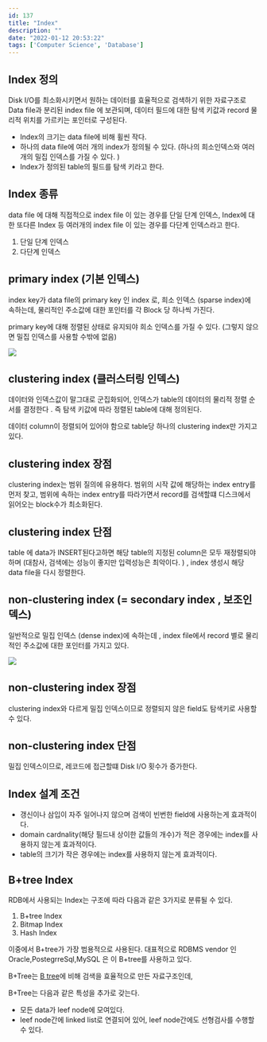 ```yaml
---
id: 137
title: "Index"
description: ""
date: "2022-01-12 20:53:22"
tags: ['Computer Science', 'Database']
---
```

## Index 정의 
Disk I/O를 최소화시키면서 원하는 데이터를 효율적으로 검색하기 위한 자료구조로 Data file과 분리된 index file 에 보관되며, 데이터 필드에 대한 탐색 키값과 record 물리적 위치를 가르키는 포인터로 구성된다. 

- Index의 크기는 data file에 비해 휠씬 작다.
- 하나의 data file에 여러 개의 index가 정의될 수 있다. (하나의 희소인덱스와 여러개의 밀집 인덱스를 가질 수 있다. )
- Index가 정의된 table의 필드를 탐색 키라고 한다. 



## Index 종류

data file 에 대해 직접적으로 index file 이 있는 경우를 단일 단계 인덱스, Index에 대한 또다른 Index 등 여러개의 index file 이 있는 경우를 다단계 인덱스라고 한다. 
1. 단일 단계 인덱스 
2. 다단계 인덱스 

## primary index (기본 인덱스)

index key가 data file의 primary key 인 index 로, 희소 인덱스 (sparse index)에 속하는데, 물리적인 주소값에 대한 포인터를 각 Block 당 하나씩 가진다. 

primary key에 대해 정렬된 상태로 유지되야 희소 인덱스를 가질 수 있다. (그렇지 않으면 밀집 인덱스를 사용할 수밖에 없음)

![](/images/index-01.jpg)


## clustering index (클러스터링 인덱스)
  
데이터와 인덱스값이 말그대로 군집화되어, 인덱스가 table의 데이터의 물리적 정렬 순서를 결정한다 . 즉 탐색 키값에 따라 정렬된 table에 대해 정의된다. 

데이터 column이 정렬되어 있어야 함으로 table당 하나의 clustering index만 가지고 있다. 

## clustering index 장점

clustering index는 범위 질의에 유용하다. 범위의 시작 값에 해당하는 index entry를 먼저 찾고, 범위에 속하는 index entry를 따라가면서 record를 검색할떄 디스크에서 읽어오는 block수가 최소화된다. 

## clustering index 단점 

table 에 data가 INSERT된다고하면 해당 table의 지정된 column은 모두 재정렬되야하며 (대참사, 검색에는 성능이 좋지만 입력성능은 최악이다.  ) , index 생성시 해당 data file을 다시 정렬한다.

## non-clustering index (= secondary index , 보조인덱스)

일반적으로 밀집 인덱스 (dense index)에 속하는데 , index file에서 record 별로 물리적인 주소값에 대한 포인터를 가지고 있다.

![](/images/index-02.jpg)

## non-clustering index 장점

 clustering index와 다르게 밀집 인덱스이므로 정렬되지 않은 field도 탐색키로 사용할 수 있다. 

## non-clustering index 단점

밀집 인덱스이므로, 레코드에 접근할떄 Disk I/O 횟수가 증가한다. 


## Index 설계 조건 

- 갱신이나 삼입이 자주 일어나지 않으며 검색이 빈번한 field에 사용하는게 효과적이다. 
- domain cardnality(해당 필드내 상이한 값들의 개수)가 적은 경우에는 index를 사용하지 않는게 효과적이다. 
- table의 크기가 작은 경우에는 index를 사용하지 않는게 효과적이다.

## B+tree Index

RDB에서 사용되는 Index는 구조에 따라 다음과 같은 3가지로 분류될 수 있다.

1. B+tree Index
2. Bitmap Index
3. Hash Index

이중에서 B+tree가 가장 범용적으로 사용된다. 대표적으로 RDBMS vendor 인 Oracle,PostegrreSql,MySQL 은 이 B+tree를 사용하고 있다.  

B+Tree는 [B tree](https://devcs96.github.io/2021/08/03/2021-08-03-data-structure-btree/)에 비해 검색을 효율적으로 만든 자료구조인데, 

B+Tree는 다음과 같은 특성을 추가로 갖는다.

- 모든 data가 leef node에 모여있다. 
- leef node간에 linked list로 연결되어 있어, leef node간에도 선형검사를 수행할 수 있다.